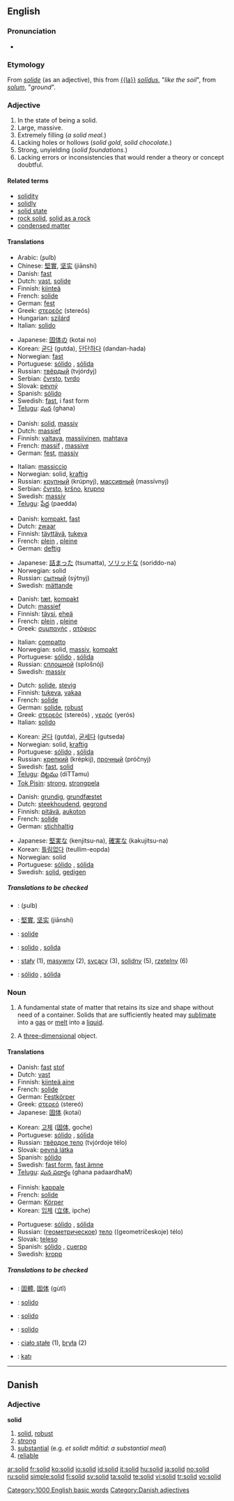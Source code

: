 {{wikipedia|dab=solid (disambiguation)|solid}}
==English==

===Pronunciation===
* {{audio|en-us-solid.ogg|Audio (US)}}

===Etymology===
From {{OF.}} ''[[solide]]'' (as an adjective), this from [[{{la}}]] ''[[solidus|solĭdus]]'', "''like the soil''", from ''[[solum]]'', "''ground''".

===Adjective===
{{en-adj-more}}

# In the state of being a solid.
# Large, massive.
# Extremely filling (''a solid meal.'')
# Lacking holes or hollows (''solid gold'', ''solid chocolate.'')
# Strong, unyielding (''solid foundations.'')
# Lacking errors or inconsistencies that would render a theory or concept doubtful.

====Related terms====
* [[solidity]]
* [[solidly]]
* [[solid state]]
* [[rock solid]], [[solid as a rock]]
* [[condensed matter]]

====Translations====
{{trans-top|In the state of being a solid}}
* Arabic: {{ARchar|[[صلب|صُلب]]}} (ʂulb)
* Chinese: [[堅實]], [[坚实]] (jiānshí)
* Danish: [[fast]]
* Dutch: [[vast]], [[solide]]
* Finnish: [[kiinteä]]
* French: [[solide]]
* German: [[fest]]
* Greek: [[στερεός]] (stereós) {{m}}
* Hungarian: [[szilárd]]
* Italian: [[solido]]
{{trans-mid}}
* Japanese: [[固体]]の (kotai no)
* Korean: [[굳다]] (gutda), [[단단하다]] (dandan-hada)
* Norwegian: [[fast]]
* Portuguese: [[sólido]] {{m}}, [[sólida]] {{f}}
* Russian: [[твёрдый]] (tvjórdyj)
* Serbian: [[čvrsto]], [[tvrdo]]
* Slovak: [[pevný]] {{m}}
* Spanish: [[sólido]]
* Swedish: [[fast#Swedish|fast]], i fast form
* [[Telugu]]: [[ఘన]] (ghana)
{{trans-bottom}}

{{trans-top|Large, massive}}
* Danish: [[solid#Danish|solid]], [[massiv]]
* Dutch: [[massief]]
* Finnish: [[valtava]], [[massiivinen]], [[mahtava]]
* French: [[massif]] {{m}}, [[massive]] {{f}}
* German: [[fest]], [[massiv]]
{{trans-mid}}
* Italian: [[massiccio]]
* Norwegian: solid, [[kraftig]]
* Russian: [[крупный]] (krúpnyj), [[массивный]] (massívnyj)
* Serbian: [[čvrsto]], [[kršno]], [[krupno]]
* Swedish: [[massiv]]
* [[Telugu]]: [[పేద్ద]] (paedda)
{{trans-bottom}}

{{trans-top|Extremely filling}}
* Danish: [[kompakt]], [[fast]]
* Dutch: [[zwaar]]
* Finnish: [[täyttävä]], [[tukeva]]
* French: [[plein]] {{m}}, [[pleine]] {{f}}
* German: [[deftig]]
{{trans-mid}}
* Japanese: [[詰まった]] (tsumatta), [[ソリッドな]] (soriddo-na)
* Norwegian: solid
* Russian: [[сытный]] (sýtnyj)
* Swedish: [[mättande]]
{{trans-bottom}}

{{trans-top|Lacking holes or hollows}}
* Danish: [[tæt]], [[kompakt]]
* Dutch: [[massief]]
* Finnish: [[täysi]], [[eheä]]
* French: [[plein]] {{m}}, [[pleine]] {{f}}
* Greek: [[συμπαγής]] {{m}}, [[ατόφιος]] {{m}}
{{trans-mid}}
* Italian: [[compatto]]
* Norwegian: solid, [[massiv]], [[kompakt]]
* Portuguese: [[sólido]] {{m}}, [[sólida]] {{f}}
* Russian: [[сплошной]] (splošnój)
* Swedish: [[massiv]]
{{trans-bottom}}

{{trans-top|Strong, unyielding (as of foundations etc)}}
* Dutch: [[solide]], [[stevig]]
* Finnish: [[tukeva]], [[vakaa]]
* French: [[solide]]
* German: [[solide]], [[robust]]
* Greek: [[στερεός]] (stereós) {{m}}, [[γερός]] (yerós) {{m}}
* Italian: [[solido]]
{{trans-mid}}
* Korean: [[굳다]] (gutda), [[굳세다]] (gutseda)
* Norwegian: solid, [[kraftig]]
* Portuguese: [[sólido]] {{m}}, [[sólida]] {{f}}
* Russian: [[крепкий]] (krépkij), [[прочный]] (próčnyj)
* Swedish: [[fast]], [[solid#Swedish|solid]]
* [[Telugu]]: [[దిట్టము]] (diTTamu)
* [[Tok Pisin]]: [[strong]], [[strongpela]]
{{trans-bottom}}

{{trans-top|Lacking errors or inconsistencies}}
* Danish: [[grundig]], [[grundfæstet]]
* Dutch: [[steekhoudend]], [[gegrond]]
* Finnish: [[pitävä]], [[aukoton]]
* French: [[solide]]
* German: [[stichhaltig]]
{{trans-mid}}
* Japanese: [[堅実な]] (kenjitsu-na), [[確実な]] (kakujitsu-na)
* Korean: [[틀림없다]] (teullim-eopda)
* Norwegian: solid
* Portuguese: [[sólido]] {{m}}, [[sólida]] {{f}}
* Swedish: [[solid#Swedish|solid]], [[gedigen]]
{{trans-bottom}}

=====Translations to be checked=====
{{checktrans}}

* {{ttbc|Arabic}}: {{Arab|[[صلب|صُلب]]}} (ʂulb)
* {{ttbc|Chinese}}: [[堅實]], [[坚实]] (jiānshí)
* {{ttbc|Interlingua}}: [[solide]]
* {{ttbc|Italian}}: [[solido]] {{m}}, [[solida]] {{f}}
* {{ttbc|Polish}}: [[stały]] (1), [[masywny]] (2), [[sycący]] (3), [[solidny]] (5), [[rzetelny]] (6) {{m}}
* {{ttbc|Spanish}}: [[sólido]] {{m}}, [[sólida]] {{f}}

===Noun===
{{wikipedia}}
{{en-noun}}

# {{chemistry}} A fundamental state of matter that retains its size and shape without need of a container. Solids that are sufficiently heated may [[sublimate]] into a [[gas]] or [[melt]] into a [[liquid]].
# {{geometry}} A [[three-dimensional]] object.

====Translations====
{{trans-top|chemistry: A fundamental state of matter}}
* Danish: [[fast]] [[stof]] {{n}}
* Dutch: [[vast]]
* Finnish: [[kiinteä aine]]
* French: [[solide]] {{m}}
* German: [[Festkörper]] {{m}}
* Greek: [[στερεό]] (stereó) {{n}}
* Japanese: [[固体]] (kotai)
{{trans-mid}}
* Korean: [[고체]] ([[固体]], goche)
* Portuguese: [[sólido]] {{m}}, [[sólida]] {{f}}
* Russian: [[твёрдое тело]] (tvjórdoje télo) {{n}}
* Slovak: [[pevná látka]] {{f}}
* Spanish: [[sólido]] {{m}}
* Swedish: [[fast form]], [[fast ämne]]
* [[Telugu]]: [[ఘన పదార్ధం]] (ghana padaardhaM)
{{trans-bottom}}

{{trans-top|geometry: a three-dimensional object}}
* Finnish: [[kappale]]
* French: [[solide]] {{m}}
* German: [[Körper]] {{m}}
* Korean: [[입체]] ([[立体]], ipche)
{{trans-mid}}
* Portuguese: [[sólido]] {{m}}, [[sólida]] {{f}}
* Russian: ([[геометрический|геометрическое]]) [[тело]] ((geometríčeskoje) télo) {{n}}
* Slovak: [[teleso]] {{n}}
* Spanish: [[sólido]] {{m}}, [[cuerpo]] {{m}}
* Swedish: [[kropp]]
{{trans-bottom}}

=====Translations to be checked=====
{{checktrans}}
{{top}}
* {{ttbc|Chinese}}: [[固體]], [[固体]] (gùtǐ)
* {{ttbc|Ido}}: [[solido]]
* {{ttbc|Interlingua}}: [[solido]]
{{mid}}
* {{ttbc|Italian}}: [[solido]]
* {{ttbc|Polish}}: [[ciało stałe]] {{n}} (1), [[bryła]] {{f}} (2)
* {{ttbc|Turkish}}: [[katı]]
{{bottom}}

[[Category:1000 English basic words]]

----

==Danish==

===Adjective===
'''solid'''

# [[solid#English|solid]], [[robust]]
# [[strong]]
# [[substantial]] (e.g. ''et solidt måltid'': ''a substantial meal'')
# [[reliable]]

[[Category:Danish adjectives]]

[[ar:solid]]
[[fr:solid]]
[[ko:solid]]
[[io:solid]]
[[id:solid]]
[[it:solid]]
[[hu:solid]]
[[ja:solid]]
[[no:solid]]
[[ru:solid]]
[[simple:solid]]
[[fi:solid]]
[[sv:solid]]
[[ta:solid]]
[[te:solid]]
[[vi:solid]]
[[tr:solid]]
[[vo:solid]]